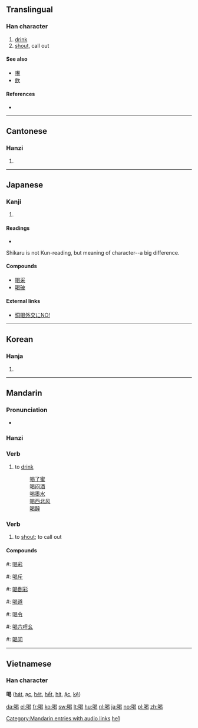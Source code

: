 ==Translingual==

===Han character===
{{Han char|rn=30|rad=口|as=09|sn=12|four=6602<sub>7</sub>|canj=口日心女 (RAPV)}}

# [[drink]]
# [[shout]], call out

====See also====
* [[啉]]
* [[飲]]

====References====
* {{Han ref|kx=0199.110|dkj=03960|dj=0421.030|hdz=10653.130|uh=559D|ud=21917|bh=B3DC|bd=46044}}

----

==Cantonese==

===Hanzi===
{{yue-hanzi|jyut=|y=hot3}}

# {{defn|Cantonese}}

----

==Japanese==

===Kanji===
{{ja-kanji|grade=c|rs=口09}}

# {{defn|Japanese}}

====Readings====
* {{ja-readings|on=[[かつ]] (katsu), [[かち]] (kachi)|kun=[[しかる]] (shikaru)}}
Shikaru is not Kun-reading, but meaning of character--a big difference.

====Compounds====
* [[喝采]]
* [[喝破]]
====External links====
*[http://blog.goo.ne.jp/gorou6631/e/7f12b3528eb8ac60db572de01cf51a02 恫喝外交にNO!]

----

==Korean==

===Hanja===
{{ko-hanja|hangeul=[[갈]], [[애]]|rv=gal, ae|mr=kal, ae}}

# {{defn|Korean}}

----

==Mandarin==

===Pronunciation===
*{{audio|zh-hē.ogg|audio}}

===Hanzi===
{{cmn-hanzi|pin=[[hē]] ([[he1]])|wg=ho<sup>1</sup>}}

===Verb===
{{cmn-verb|ts|pin=hē|pint=he1|rs=口09}}

# {{Beginning Mandarin|lang=zh-tw|skey=口09}} to [[drink]]
#: [[喝了蜜]]
#: [[喝闷酒]]
#: [[喝墨水]]
#: [[喝西北风]]
#: [[喝醉]]

===Verb===
{{cmn-verb|ts|pin=hè|pint=he4|rs=口09}}

# to [[shout]]; to call out

====Compounds====
#: [[喝彩]]
#: [[喝斥]]
#: [[喝倒彩]]
#: [[喝道]]
#: [[喝令]]
#: [[喝六呼幺]]
#: [[喝问]]

[[Category:Mandarin entries with audio links]]
[[Category:zh-cn:Beginning Mandarin|he1]]

----

==Vietnamese==
===Han character===
'''喝''' ([[hát]], [[ạc]], [[hét]], [[hết]], [[hít]], [[ặc]], [[kệ]])

[[da:喝]]
[[el:喝]]
[[fr:喝]]
[[ko:喝]]
[[sw:喝]]
[[lt:喝]]
[[hu:喝]]
[[nl:喝]]
[[ja:喝]]
[[no:喝]]
[[pl:喝]]
[[zh:喝]]